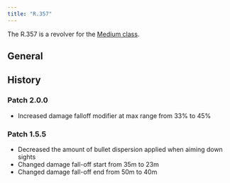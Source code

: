 ```yaml
---
title: "R.357"
---
```


The R.357 is a revolver for the [Medium class](/classes/medium/).

## General


<WeaponTable />

## History

### Patch 2.0.0

- Increased damage falloff modifier at max range from 33% to 45%

### Patch 1.5.5

- Decreased the amount of bullet dispersion applied when aiming down sights
- Changed damage fall-off start from 35m to 23m
- Changed damage fall-off end from 50m to 40m
